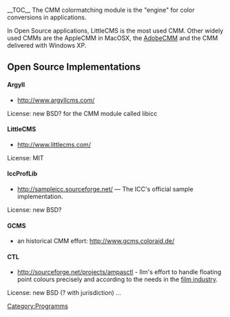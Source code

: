 __TOC__
The CMM colormatching module is the "engine" for color conversions in applications.

In Open Source applications, LittleCMS is the most used CMM. Other widely used CMMs are the AppleCMM in MacOSX, the [http://labs.adobe.com/downloads/cmm.html AdobeCMM] and the CMM delivered with Windows XP.

== Open Source Implementations ==

==== Argyll ====
*http://www.argyllcms.com/

License: new BSD? for the CMM module called libicc

==== LittleCMS ====
*http://www.littlecms.com/

License: MIT

==== IccProfLib ====
*http://sampleicc.sourceforge.net/ — The ICC's official sample implementation.

License: new BSD?

==== GCMS ====
*an historical CMM effort: http://www.gcms.coloraid.de/
==== CTL ====
*http://sourceforge.net/projects/ampasctl - Ilm's effort to handle floating point colours precisely and according to the needs in the [http://www.oscars.org/council/ctl.html film industry].

License: new BSD (? with jurisdiction)
...

[[Category:Programms]]